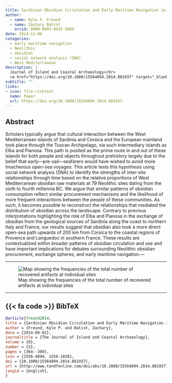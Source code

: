 ```yaml
---
title: Sardinian Obsidian Circulation and Early Maritime Navigation in the Neolithic as Shown Through Social Network Analysis
author: 
  - name: Kyle P. Freund
  - name: Zachary Batist
    orcid: 0000-0003-0435-508X
date: 2014-11-06
categories:
  - early maritime navigation
  - Neolithic
  - obsidian
  - social network analysis (SNA)
  - West Mediterranean
description: |
  Journal of Island and Coastal Archaeology</br>
  <a href="https://doi.org/10.1080/15564894.2014.881937" target="_blank_" rel="noopener">10.1080/15564894.2014.881937</a>
subtitle: ""
links:
- icon: file-richtext
  name: Paper
  url: https://doi.org/10.1080/15564894.2014.881937
---
```

## Abstract
Scholars typically argue that cultural interaction between the West Mediterranean islands of Sardinia and Corsica and the European mainland took place through the Tuscan Archipelago, via such intermediary islands as Elba and Pianosa. This path is posited as the prime route in and out of these islands for both people and objects throughout prehistory largely due to the belief that early—pre-sail—seafarers would have wished to avoid more treacherous open-sea voyages. This article tests this hypothesis using social network analysis (SNA) to identify the strengths of inter-site relationships through time based on the relative proportions of West Mediterranean obsidian raw materials at 79 Neolithic sites dating from the sixth to fourth millennia BC. We argue that similar patterns of obsidian consumption reflect similar procurement mechanisms and the likelihood of more frequent interactions between the people of these communities. As such, it becomes possible to reconstruct the relationships that mediated the distribution of obsidian across the landscape. Contrary to previous interpretations highlighting the role of Elba and Pianosa in the exchange of obsidian from the geological sources of Sardinia along the coast to northern Italy and France, our results suggest that obsidian also took a more direct open-sea path upwards of 200 km from Corsica to the coastal regions of Provence and Languedoc in southern France. These results are contextualized within broader patterns of obsidian circulation and use and have important implications for debates surrounding Neolithic obsidian procurement, exchange spheres, and early maritime navigation.---

---

![Map showing the frequencies of the total number of recovered artifacts at individual sites](sardinian-maritime-interaction.png)

---

::: {.callout-note collapse=true icon=false}
## {{< fa code >}} BibTeX

```BibTeX
@article{freund2014,
title = {Sardinian Obsidian Circulation and Early Maritime Navigation in the Neolithic as Shown Through Social Network Analysis},
author = {Freund, Kyle P. and Batist, Zachary},
date = {2014-09-02},
journaltitle = {The Journal of Island and Coastal Archaeology},
volume = {9},
number = {3},
pages = {364--380},
issn = {1556-4894, 1556-1828},
doi = {10.1080/15564894.2014.881937},
url = {http://www.tandfonline.com/doi/abs/10.1080/15564894.2014.881937},
langid = {english},
}
```
:::